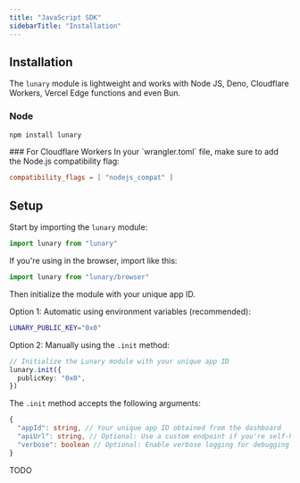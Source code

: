 ```yaml
---
title: "JavaScript SDK"
sidebarTitle: "Installation"
---
```


## Installation

The `lunary` module is lightweight and works with Node JS, Deno, Cloudflare Workers, Vercel Edge functions and even Bun.

### Node

```bash
npm install lunary
```

<Warning>
### For Cloudflare Workers
In your `wrangler.toml` file, make sure to add the Node.js compatibility flag:

```toml
compatibility_flags = [ "nodejs_compat" ]
```
</Warning>

## Setup

Start by importing the `lunary` module:

```js
import lunary from "lunary"
```

If you're using in the browser, import like this:

```js
import lunary from "lunary/browser"
```

Then initialize the module with your unique app ID.

Option 1: Automatic using environment variables (recommended):

```bash
LUNARY_PUBLIC_KEY="0x0"
```

Option 2: Manually using the `.init` method:

```ts
// Initialize the Lunary module with your unique app ID
lunary.init({
  publicKey: "0x0",
})
```

The `.init` method accepts the following arguments:

```ts
{
  "appId": string, // Your unique app ID obtained from the dashboard
  "apiUrl": string, // Optional: Use a custom endpoint if you're self-hosting (you can also set LUNARY_API_URL)
  "verbose": boolean // Optional: Enable verbose logging for debugging
}
```


TODO

<Menu items={
  [{
    title: 'LangChain',
    description: 'Usage with LangChain JS.',
    Icon: IconBox,
    path: '/docs/integrations/langchain?lang=js',
  }, {
    title: 'OpenAI',
    description: 'Automatically track your OpenAI calls.',
    Icon: IconBrandOpenai,
    path: '/docs/js/openai',
  }, {
    title: 'User Tracking',
    description: 'Identify your users.',
    Icon: IconUsers,
    path: '/docs/features/users?lang=js',
  }, {
    title: 'Tagging',
    description: 'Segment your queries with tags.',
    Icon: IconTags,
    path: '/docs/features/tags?lang=js',
  },  {
    title: 'Chats',
    description: 'Record user interactions with your chatbot.',
    Icon: IconMessages,
    path: '/docs/features/chats?lang=js',
  }, {
    title: 'Manual Integration',
    description: 'Learn how to use .trackEvent()',
    Icon: IconCode,
    path: '/docs/js/manual',
  },  {
    title: 'Serverless',
    description: 'Use with Lambda, Cloudflare Workers, Edge Functions, etc.',
    Icon: IconLambda,
    path: '/docs/js/serverless',
  }, {
    title: 'Agents & Tools',
    description: 'Setup tracing by tracking agents & tools',
    Icon: IconRobot,
    path: '/docs/features/observe?lang=js',
  }, {
    title: 'API Reference',
    description: 'Full list of methods and classes.',
    Icon: IconTerminal,
    path: '/docs/js/api',
  }, {
    title: 'Examples',
    description: 'Find examples of usage on GitHub.',
    Icon: IconBrandGithub,
    path: 'https://github.com/lunary-ai/lunary-js/tree/main/examples',
  }]
  }
/>
